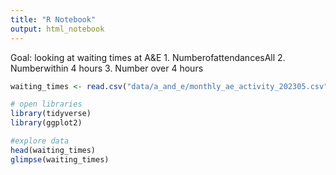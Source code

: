 ```yaml
---
title: "R Notebook"
output: html_notebook
---
```

Goal: looking at waiting times at A&E
1. NumberofattendancesAll
2. Numberwithin 4 hours
3. Number over 4 hours
```r
waiting_times <- read.csv("data/a_and_e/monthly_ae_activity_202305.csv")
```

```r
# open libraries
library(tidyverse)
library(ggplot2)

```

```r
#explore data
head(waiting_times)
glimpse(waiting_times)
```

